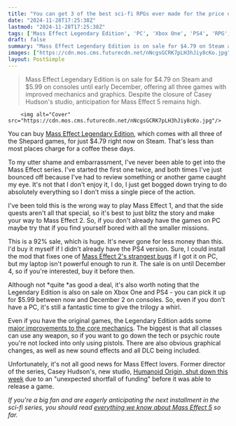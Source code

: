 ```yaml
---
title: "You can get 3 of the best sci-fi RPGs ever made for the price of a cup of coffee as Mass Effect Legendary Edition goes on sale for less than $5 on PC"
date: "2024-11-28T17:25:38Z"
lastmod: "2024-11-28T17:25:38Z"
tags: ['Mass Effect Legendary Edition', 'PC', 'Xbox One', 'PS4', 'RPG', 'Sci-Fi']
draft: false
summary: "Mass Effect Legendary Edition is on sale for $4.79 on Steam and $5.99 on consoles until early December, offering all three games with improved mechanics and graphics.  Despite the closure of Casey Hudson's studio, anticipation for Mass Effect 5 remains high."
images: ["https://cdn.mos.cms.futurecdn.net/nNcgsGCRK7pLH3hJiy8cKo.jpg"]
layout: PostSimple
---
```

> Mass Effect Legendary Edition is on sale for $4.79 on Steam and $5.99 on consoles until early December, offering all three games with improved mechanics and graphics.  Despite the closure of Casey Hudson's studio, anticipation for Mass Effect 5 remains high.


        <img alt="Cover" src="https://cdn.mos.cms.futurecdn.net/nNcgsGCRK7pLH3hJiy8cKo.jpg"/>
        
You can buy [<u>Mass Effect Legendary Edition</u>](https://www.gamesradar.com/mass-effect-legendary-edition-review/#:~:text=GamesRadar%2B%20Verdict,that's%20well%20worth%20the%20money.), which comes with all three of the Shepard games, for just $4.79 right now on Steam. That's less than most places charge for a coffee these days.

To my utter shame and embarrassment, I've never been able to get into the Mass Effect series. I've started the first one twice, and both times I've just bounced off because I've had to review something or another game caught my eye. It's not that I don't enjoy it, I do, I just get bogged down trying to do absolutely everything so I don't miss a single piece of the action.

I've been told this is the wrong way to play Mass Effect 1, and that the side quests aren't all that special, so it's best to just blitz the story and make your way to Mass Effect 2. So, if you don't already have the games on PC maybe try that if you find yourself bored with all the smaller missions.

This is a 92% sale, which is huge. It's never gone for less money than this. I'd buy it myself if I didn't already have the PS4 version. Sure, I could install the mod that fixes one of [<u>Mass Effect 2's strangest bugs</u>](https://www.gamesradar.com/mass-effect-legendary-edition-mod-fixes-mass-effect-2s-strangest-bugs/) if I got it on PC, but my laptop isn't powerful enough to run it. The sale is on until December 4, so if you're interested, buy it before then.

Although not *quite *as good a deal, it's also worth noting that the Legendary Edition is also on sale on Xbox One and PS4 - you can pick it up for $5.99 between now and December 2 on consoles. So, even if you don't have a PC, it's still a fantastic time to give the trilogy a whirl.

Even if you have the original games, the Legendary Edition adds some [major improvements to the core mechanics](https://www.gamesradar.com/mass-effect-legendary-edition-gameplay-changes-revealed-by-bioware/). The biggest is that all classes can use any weapon, so if you want to go down the tech or psychic route you're not locked into only using pistols. There are also obvious graphical changes, as well as new sound effects and all DLC being included.

Unfortunately, it's not all good news for Mass Effect lovers. Former director of the series, Casey Hudson's, new studio, [<u>Humanoid Origin, shut down this week</u>](https://www.gamesradar.com/games/mass-effect-directors-new-studio-shuts-down-before-it-can-even-reveal-its-first-game-after-an-unexpected-shortfall-of-funding/) due to an "unexpected shortfall of funding" before it was able to release a game.

*If you're a big fan and are eagerly anticipating the next installment in the sci-fi series, you should read *[<u><em>everything we know about Mass Effect 5</em></u>](https://www.gamesradar.com/mass-effect-5-guide/)* so far.*
        